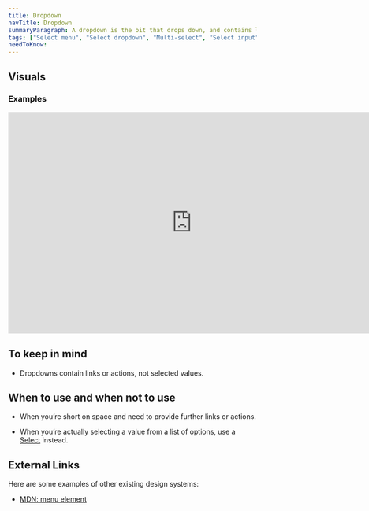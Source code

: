 ```yaml
---
title: Dropdown
navTitle: Dropdown
summaryParagraph: A dropdown is the bit that drops down, and contains links or actions, NOT selected values.
tags: ["Select menu", "Select dropdown", "Multi-select", "Select input"]
needToKnow:
---
```



## Visuals

### Examples

<iframe style="border: none;" width="744" height="450" src="https://www.figma.com/embed?embed_host=share&url=https%3A%2F%2Fwww.figma.com%2Ffile%2Fe3TyAOZKfLg9cA01Iy1Mgm%2FKaizen-Site-embed%3Fnode-id%3D1319%253A0" allowfullscreen></iframe>

## To keep in mind

*   Dropdowns contain links or actions, not selected values.

## When to use and when not to use

<DosAndDonts>
<Do>

*   When you’re short on space and need to provide further links or actions.

</Do>
<Dont>

*   When you’re actually selecting a value from a list of options, use a [Select](/components/select) instead.

</Dont>
</DosAndDonts>


## External Links

Here are some examples of other existing design systems:

- [MDN: menu element](https://developer.mozilla.org/en-US/docs/Web/HTML/Element/menu)

